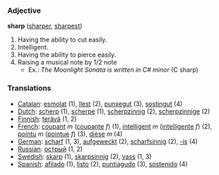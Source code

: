 === Adjective ===

'''sharp''' ([[sharper]], [[sharpest]])

#Having the ability to cut easily.
#Intelligent.
#Having the ability to pierce easily.
#Raising a musical note by 1/2 note
#* Ex.: ''The Moonlight Sonata is written in C# minor'' (C sharp)

=== Translations ===
*[[Catalan]]: [[esmolat]] (1), [[llest]] (2), [[punxegut]] (3), [[sostingut]] (4)
*[[Dutch]]: [[scherp]] (1), [[scherpe]] (1), [[scherpzinnig]] (2), [[scherpzinnige]] (2)
*[[Finnish]]: [[terävä]] (1, 2)
*[[French]]: [[coupant]] ''m'' ([[coupante]] ''f'') (1), [[intelligent]] ''m'' ([[intelligente]] ''f'') (2), [[pointu]] ''m'' ([[pointue]] ''f'') (3), [[dièse]] ''m'' (4)
*[[German]]: [[scharf]] (1, 3), [[aufgeweckt]] (2), [[scharfsinnig]] (2), [[-is]] (4)
*[[Russian]]: [[острый]] (1, 2)
*[[Swedish]]: [[skarp]] (1), [[skarpsinnig]] (2), [[vass]] (1, 3)
*[[Spanish]]: [[afilado]] (1), [[listo]] (2), [[puntiagudo]] (3), [[sostenido]] (4)